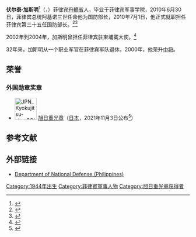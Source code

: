 {{Infobox officeholder
| name                = 伏尔泰·加斯明<br /><small>Voltaire T. Gazmin</small>
| image               = Leon E. Panetta and Voltaire Gazmin at the Pentagon April 30, 2012.jpg
| imagesize           = 250px
|图像说明= 加斯明（右）和美国国防部长莱昂·帕内塔（左）
|-
| order               = 
| president           = [[贝尼格诺·阿基诺三世|贝尼格诺·阿基诺三世]]
| office              = [[国防部长_(菲律宾)|国防部长]]
| term_start          = 2010年6月30日
| term_end            =
| succeeding          =
| predecessor         = 诺伯特·冈萨雷斯
| successor           =
|-
| order2               =
| president2           = [[科拉松·阿基诺|科拉松·阿基诺]]
| office2              = 总统安全组
| term_start2          = 1986年3月1日
| term_end2            = 1992年6月29日
| succeeding2          =
| predecessor2         = 圣地亚哥·S·班让戈
| successor2           = 伊斯梅尔·Z·维阿若
|-
| office3              = 菲律宾军队总司令
| term_start3          = 1999年7月13日
| term_end3            = 2000年10月22日
| succeeding3          =
| predecessor3         = 安吉洛·T·雷耶斯中将
| successor3           = 维兰纽瓦·多米多中将
|-
| office4              = [[外交部_(菲律宾)|菲律宾驻柬埔寨大使]]
| term_start4          = 2002年5月1日
| term_end4            = 2004年6月30日
| succeeding24          =
| predecessor4         =
| successor4           =
|-
| birth_date          = {{birth date and age|1944|10|22}}
| birth_place         = 菲律宾[[丹轆省|丹轆省]]
| death_date          =
| death_place         =
| nationality         = {{PHL}} 
| party               =
| spouse              = 罗多达·H·加斯明
| relations           =
| children            =
| residence           =
| alma_mater          = 菲律宾军事学院
| occupation          =
| profession          = 军人
| religion            = 
| signature           = Voltaire gazmin signature.png|100 px|
| website             = http://www.dnd.gov.ph
| footnotes           =
}}
'''伏尔泰·加斯明'''<ref>{{cite web |url=http://news.qq.com/a/20130523/020251.htm |title=菲宣誓保卫“领土” 与中国斗争到“最后一人” |accessdate=2013年5月23日 |publisher=腾讯网 |work= |language=zh-cn |archive-date=2013年6月13日 |archive-url=https://web.archive.org/web/20130613070615/http://news.qq.com/a/20130523/020251.htm |dead-url=no }}</ref>（{{lang-en|'''Voltaire Tuvera Gazmin'''}}，{{bd|1944年|10月22日|||catIdx=J}}）菲律宾[[丹轆省|丹轆省]]人，毕业于菲律宾军事学院，2010年6月30日，菲律宾总统阿基诺三世任命他为国防部长，2010年7月1日，他正式就职担任菲律宾第三十五任国防部长。<ref>{{Cite web |url=http://mb.com.ph/articles/264703/gazmin-assumes-defense-post |title=Gazmin assumes defense post |accessdate=2013-05-23 |archive-date=2010-07-03 |archive-url=https://web.archive.org/web/20100703045321/http://www.mb.com.ph/articles/264703/gazmin-assumes-defense-post |dead-url=no }}</ref><ref>{{Cite web |url=http://ph.news.yahoo.com/gma/20100629/tph-noynoy-names-cabinet-execs-senior-go-d6cd5cf.html |title=Noynoy names Cabinet execs, senior government officials |accessdate=2013-05-23 |archive-date=2010-07-29 |archive-url=https://web.archive.org/web/20100729171644/http://ph.news.yahoo.com/gma/20100629/tph-noynoy-names-cabinet-execs-senior-go-d6cd5cf.html |dead-url=no }}</ref>

2002年到2004年，加斯明曾担任菲律宾驻柬埔寨大使。<ref>{{Cite web |url=http://www.mfaic.gov.kh/mofa/Products/1901-signing-ceremony-on-japan-asean-cambodia-tripartite-cooperation-project.aspx |title=Signing Ceremony on Japan-ASEAN-Cambodia Tripartite Cooperation Project |accessdate=2013-05-23 |archive-date=2012-03-27 |archive-url=https://web.archive.org/web/20120327141444/http://www.mfaic.gov.kh/mofa/Products/1901-signing-ceremony-on-japan-asean-cambodia-tripartite-cooperation-project.aspx |dead-url=no }}</ref>

32年来，加斯明从一个职业军官在菲律宾军队退休，2000年，他荣升[[中将|中将]]。

==荣誉==
===外国勋章奖章===
* [[File:JPN_Kyokujitsu-sho_2Class_BAR.svg|60px]] [[旭日章|旭日重光章]]（[[日本|日本]]，2021年11月3日公布<ref>{{ja}}{{cite web |url=https://www.mofa.go.jp/mofaj/files/100254455.pdf |title=令和3年秋の外国人叙勲受章者名簿 |publisher=[[内阁府|内阁府]] |date=2021-11-03 |accessdate=2021-11-03 |archive-date=2021-11-02 |archive-url=https://web.archive.org/web/20211102214713/https://www.mofa.go.jp/mofaj/files/100254455.pdf }}</ref>）

==参考文献==
{{reflist}}

== 外部链接 ==
{{commons category|Voltaire Gazmin}}
* [https://web.archive.org/web/20120919081550/http://www.dnd.gov.ph/ Department of National Defense (Philippines)]

{{S-start}}
{{Succession box|
before= 诺伯特·冈萨雷斯 |
title= 菲律宾国防部长|
years= 2010年至今|
after= 无|
}}
{{S-end}}

{{DEFAULTSORT:Gazmin, Voltaire}}
[[Category:1944年出生|Category:1944年出生]]
[[Category:菲律賓軍事人物|Category:菲律賓軍事人物]]
[[Category:旭日重光章获得者|Category:旭日重光章获得者]]